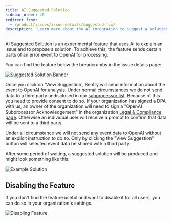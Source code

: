 ```yaml
---
title: AI Suggested Solution
sidebar_order: 40
redirect_from:
  - /product/issues/issue-details/suggested-fix/
description: 'Learn more about the AI integration to suggest a solution to an issue.'
---
```


<Include name="early-adopter-note.mdx" />

AI Suggested Solution is an experimental feature that uses AI to explain an issue
and to propose a solution. To achieve this, the feature sends certain parts
of an error event to OpenAI for processing.

You can find the feature below the breadcrumbs in the issue details page:

![Suggested Solution Banner](banner.png)

Once you click on 'View Suggestion', Sentry will send information about the event to OpenAI for
analysis. Under normal circumstances we do not send data to a third party
undisclosed in our [subprocessor list](https://sentry.io/legal/subprocessors/).
Because of this you need to provide consent to do so. If your organization has
signed a DPA with us, an owner of the organization will need to sign a
"OpenAI Subprocessor Acknowledgement" in the organization [Legal & Compliance
page](https://sentry.io/orgredirect/organizations/:orgslug/settings/legal/). Otherwise an individual
user will receive a prompt to confirm that data will be sent to a third party.

Under all circumstance we will not send any event data to OpenAI without an
explicit instruction to do so. Only by clicking the "View Suggestion" button
will selected event data be shared with a third party.

After some period of waiting, a suggested solution will be produced and might look
something like this:

![Example Solution](solution.png)

## Disabling the Feature

If you don't find the feature useful and want to disable it for all users, you can do so in your organization's settings.

![Disabling Feature](disabling-feature.png)
